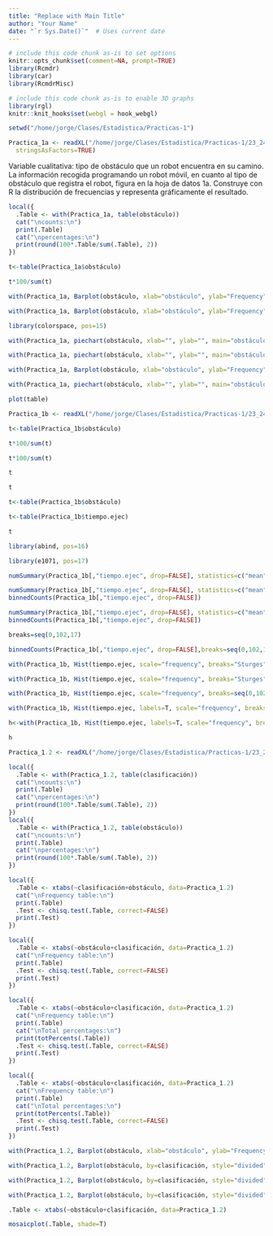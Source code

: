 ```yaml
---
title: "Replace with Main Title"
author: "Your Name"
date: "`r Sys.Date()`"  # Uses current date
---
```



```r
# include this code chunk as-is to set options
knitr::opts_chunk$set(comment=NA, prompt=TRUE)
library(Rcmdr)
library(car)
library(RcmdrMisc)
```


```r
# include this code chunk as-is to enable 3D graphs
library(rgl)
knitr::knit_hooks$set(webgl = hook_webgl)
```


```r
setwd("/home/jorge/Clases/Estadistica/Practicas-1")
```


```r
Practica_1a <- readXL("/home/jorge/Clases/Estadistica/Practicas-1/23_24GR_Tema3_problemas.xlsx", rownames=FALSE, header=TRUE, na="", sheet="1a", 
  stringsAsFactors=TRUE)
```

Variable cualitativa: tipo de obstáculo que un robot encuentra en su camino. La información recogida programando un robot móvil, en cuanto al tipo de obstáculo que registra el robot, figura en la hoja de datos 1a. Construye con R la distribución de frecuencias y representa gráficamente el resultado. 

```r
local({
  .Table <- with(Practica_1a, table(obstáculo))
  cat("\ncounts:\n")
  print(.Table)
  cat("\npercentages:\n")
  print(round(100*.Table/sum(.Table), 2))
})
```


```r
t<-table(Practica_1a$obstáculo)
```


```r
t*100/sum(t)
```


```r
with(Practica_1a, Barplot(obstáculo, xlab="obstáculo", ylab="Frequency", label.bars=TRUE))
```

```r
with(Practica_1a, Barplot(obstáculo, xlab="obstáculo", ylab="Frequency", label.bars=TRUE))
```

```r
library(colorspace, pos=15)
```


```r
with(Practica_1a, piechart(obstáculo, xlab="", ylab="", main="obstáculo", col=rainbow_hcl(4), scale="percent"))
```

```r
with(Practica_1a, piechart(obstáculo, xlab="", ylab="", main="obstáculo", col=rainbow_hcl(4), scale="percent"))
```

```r
with(Practica_1a, Barplot(obstáculo, xlab="obstáculo", ylab="Frequency", label.bars=TRUE))
```

```r
with(Practica_1a, piechart(obstáculo, xlab="", ylab="", main="obstáculo", col=rainbow_hcl(4), scale="percent"))
```


```r
plot(table)
```


```r
Practica_1b <- readXL("/home/jorge/Clases/Estadistica/Practicas-1/23_24GR_Tema3_problemas.xlsx", rownames=FALSE, header=TRUE, na="", sheet="1b", stringsAsFactors=TRUE)
```


```r
t<-table(Practica_1b$obstáculo)
```


```r
t*100/sum(t)
```


```r
t*100/sum(t)
```


```r
t
```


```r
t
```


```r
t<-table(Practica_1b$obstáculo)
```


```r
t<-table(Practica_1b$tiempo.ejec)
```


```r
t
```


```r
library(abind, pos=16)
```


```r
library(e1071, pos=17)
```


```r
numSummary(Practica_1b[,"tiempo.ejec", drop=FALSE], statistics=c("mean", "sd", "IQR", "quantiles"), quantiles=c(0,.25,.5,.75,1))
```

```r
numSummary(Practica_1b[,"tiempo.ejec", drop=FALSE], statistics=c("mean", "sd", "IQR", "quantiles"), quantiles=c(0,.25,.5,.75,1))
binnedCounts(Practica_1b[,"tiempo.ejec", drop=FALSE])
```

```r
numSummary(Practica_1b[,"tiempo.ejec", drop=FALSE], statistics=c("mean", "sd", "IQR", "quantiles"), quantiles=c(0,.25,.5,.75,1))
binnedCounts(Practica_1b[,"tiempo.ejec", drop=FALSE])
```


```r
breaks=seq(0,102,17)
```


```r
binnedCounts(Practica_1b[,"tiempo.ejec", drop=FALSE],breaks=seq(0,102,17))
```


```r
with(Practica_1b, Hist(tiempo.ejec, scale="frequency", breaks="Sturges", col="darkgray"))
```

```r
with(Practica_1b, Hist(tiempo.ejec, scale="frequency", breaks="Sturges", col="darkgray"))
```


```r
with(Practica_1b, Hist(tiempo.ejec, scale="frequency", breaks=seq(0,102,17),col="darkgray"))
```

```r
with(Practica_1b, Hist(tiempo.ejec, labels=T, scale="frequency", breaks=seq(0,102,17),col="darkgray"))
```

```r
h<-with(Practica_1b, Hist(tiempo.ejec, labels=T, scale="frequency", breaks=seq(0,102,17),col="darkgray"))
```


```r
h
```


```r
Practica_1.2 <- readXL("/home/jorge/Clases/Estadistica/Practicas-1/23_24GR_Tema3_problemas.xlsx", rownames=FALSE, header=TRUE, na="", sheet="2", stringsAsFactors=TRUE)
```


```r
local({
  .Table <- with(Practica_1.2, table(clasificación))
  cat("\ncounts:\n")
  print(.Table)
  cat("\npercentages:\n")
  print(round(100*.Table/sum(.Table), 2))
})
local({
  .Table <- with(Practica_1.2, table(obstáculo))
  cat("\ncounts:\n")
  print(.Table)
  cat("\npercentages:\n")
  print(round(100*.Table/sum(.Table), 2))
})
```

```r
local({
  .Table <- xtabs(~clasificación+obstáculo, data=Practica_1.2)
  cat("\nFrequency table:\n")
  print(.Table)
  .Test <- chisq.test(.Table, correct=FALSE)
  print(.Test)
})
```

```r
local({
  .Table <- xtabs(~obstáculo+clasificación, data=Practica_1.2)
  cat("\nFrequency table:\n")
  print(.Table)
  .Test <- chisq.test(.Table, correct=FALSE)
  print(.Test)
})
```

```r
local({
  .Table <- xtabs(~obstáculo+clasificación, data=Practica_1.2)
  cat("\nFrequency table:\n")
  print(.Table)
  cat("\nTotal percentages:\n")
  print(totPercents(.Table))
  .Test <- chisq.test(.Table, correct=FALSE)
  print(.Test)
})
```

```r
local({
  .Table <- xtabs(~obstáculo+clasificación, data=Practica_1.2)
  cat("\nFrequency table:\n")
  print(.Table)
  cat("\nTotal percentages:\n")
  print(totPercents(.Table))
  .Test <- chisq.test(.Table, correct=FALSE)
  print(.Test)
})
```

```r
with(Practica_1.2, Barplot(obstáculo, xlab="obstáculo", ylab="Frequency", label.bars=TRUE))
```

```r
with(Practica_1.2, Barplot(obstáculo, by=clasificación, style="divided", legend.pos="above", xlab="obstáculo", ylab="Frequency", label.bars=TRUE))
```

```r
with(Practica_1.2, Barplot(obstáculo, by=clasificación, style="divided", legend.pos="above", xlab="obstáculo", ylab="Percent", scale="percent", label.bars=TRUE))
```

```r
with(Practica_1.2, Barplot(obstáculo, by=clasificación, style="divided", legend.pos="above", xlab="obstáculo", ylab="Percent", scale="percent", label.bars=TRUE))
```


```r
.Table <- xtabs(~obstáculo+clasificación, data=Practica_1.2)
```


```r
mosaicplot(.Table, shade=T)
```



